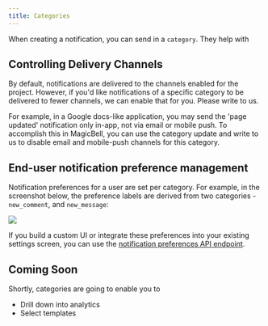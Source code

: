 ```yaml
---
title: Categories
---
```


When creating a notification, you can send in a `category`. They help with

## Controlling Delivery Channels

By default, notifications are delivered to the channels enabled for the project.
However, if you'd like notifications of a specific category to be delivered to fewer channels, we can enable that for you. Please write to us.

For example, in a Google docs-like application, you may send the 'page updated' notification only in-app, not via email or mobile push.
To accomplish this in MagicBell, you can use the category update and write to us to disable email and mobile-push channels for this category.

## End-user notification preference management

Notification preferences for a user are set per category.
For example, in the screenshot below, the preference labels are derived from two categories - `new_comment`, and `new_message`:

<img className="full-mobile" src="/docs/uploads/categories_preferences.png" />

If you build a custom UI or integrate these preferences into your existing settings screen, you can use the [notification preferences API endpoint](http://localhost:3000/docs/rest-api/reference#put-preferences).

## Coming Soon

Shortly, categories are going to enable you to

- Drill down into analytics
- Select templates
